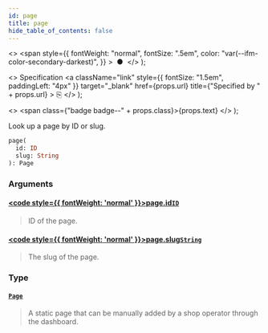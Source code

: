 ```yaml
---
id: page
title: page
hide_table_of_contents: false
---
```


  <>
    <span
      style={{
        fontWeight: "normal",
        fontSize: ".5em",
        color: "var(--ifm-color-secondary-darkest)",
      }}
    >
      &nbsp;●&nbsp;
    </span>
  </>
);

  <>
    Specification
    <a
      className="link"
      style={{ fontSize: "1.5em", paddingLeft: "4px" }}
      target="\_blank"
      href={props.url}
      title={"Specified by " + props.url}
    >
      ⎘
    </a>
  </>
);

  <>
    <span class={"badge badge--" + props.class}>{props.text}</span>
  </>
);

Look up a page by ID or slug.

```graphql
page(
  id: ID
  slug: String
): Page
```

### Arguments

#### [<code style={{ fontWeight: 'normal' }}>page.<b>id</b></code>](#)<Bullet />[`ID`](../../api-reference/scalars/id) <Badge class="secondary" text="scalar"/>

> ID of the page.

#### [<code style={{ fontWeight: 'normal' }}>page.<b>slug</b></code>](#)<Bullet />[`String`](../../api-reference/scalars/string) <Badge class="secondary" text="scalar"/>

> The slug of the page.

### Type

#### [`Page`](../../api-reference/objects/page) <Badge class="secondary" text="object"/>

> A static page that can be manually added by a shop operator through the dashboard.
